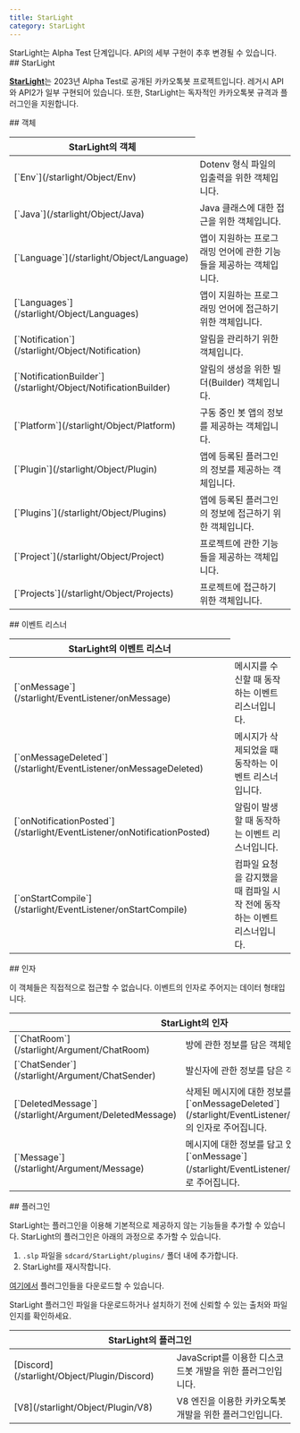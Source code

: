 ```yaml
---
title: StarLight
category: StarLight
---
```


<Section>
  <Noti type="info">
    StarLight는 Alpha Test 단계입니다. API의 세부 구현이 추후 변경될 수 있습니다.
  </Noti>
</Section>
<Section>
  ## StarLight

  [**StarLight**](https://starlight.mooner.dev/)는 2023년 Alpha Test로 공개된 카카오톡봇 프로젝트입니다.
  레거시 API와 API2가 일부 구현되어 있습니다. 또한, StarLight는 독자적인 카카오톡봇 규격과 플러그인을 지원합니다.
</Section>
<Section>
  ## 객체

  <Table>
    <Thead>
      <Tr>
        <Th colSpan={"2"}>StarLight의 객체</Th>
      </Tr>
    </Thead>
    <Tbody>
      <Tr>
        <Td><span>[`Env`](/starlight/Object/Env)</span></Td>
        <Td>
          Dotenv 형식 파일의 입출력을 위한 객체입니다.
        </Td>
      </Tr>
      <Tr>
        <Td><span>[`Java`](/starlight/Object/Java)</span></Td>
        <Td>
          Java 클래스에 대한 접근을 위한 객체입니다.
        </Td>
      </Tr>
      <Tr>
        <Td><span>[`Language`](/starlight/Object/Language)</span></Td>
        <Td>
          앱이 지원하는 프로그래밍 언어에 관한 기능들을 제공하는 객체입니다.
        </Td>
      </Tr>
      <Tr>
        <Td><span>[`Languages`](/starlight/Object/Languages)</span></Td>
        <Td>
          앱이 지원하는 프로그래밍 언어에 접근하기 위한 객체입니다.
        </Td>
      </Tr>
      <Tr>
        <Td><span>[`Notification`](/starlight/Object/Notification)</span></Td>
        <Td>
          알림을 관리하기 위한 객체입니다.
        </Td>
      </Tr>
      <Tr>
        <Td><span>[`NotificationBuilder`](/starlight/Object/NotificationBuilder)</span></Td>
        <Td>
          알림의 생성을 위한 빌더(Builder) 객체입니다.
        </Td>
      </Tr>
      <Tr>
        <Td><span>[`Platform`](/starlight/Object/Platform)</span></Td>
        <Td>
          구동 중인 봇 앱의 정보를 제공하는 객체입니다.
        </Td>
      </Tr>
      <Tr>
        <Td><span>[`Plugin`](/starlight/Object/Plugin)</span></Td>
        <Td>
          앱에 등록된 플러그인의 정보를 제공하는 객체입니다.
        </Td>
      </Tr>
      <Tr>
        <Td><span>[`Plugins`](/starlight/Object/Plugins)</span></Td>
        <Td>
          앱에 등록된 플러그인의 정보에 접근하기 위한 객체입니다.
        </Td>
      </Tr>
      <Tr>
        <Td><span>[`Project`](/starlight/Object/Project)</span></Td>
        <Td>
          프로젝트에 관한 기능들을 제공하는 객체입니다.
        </Td>
      </Tr>
      <Tr>
        <Td><span>[`Projects`](/starlight/Object/Projects)</span></Td>
        <Td>
          프로젝트에 접근하기 위한 객체입니다.
        </Td>
      </Tr>
    </Tbody>
  </Table>
</Section>
<Section>
  ## 이벤트 리스너

  <Table>
    <Thead>
      <Tr>
        <Th colSpan={"2"}>StarLight의 이벤트 리스너</Th>
      </Tr>
    </Thead>
    <Tbody>
      <Tr>
        <Td><span>[`onMessage`](/starlight/EventListener/onMessage)</span></Td>
        <Td>
          메시지를 수신할 때 동작하는 이벤트 리스너입니다.
        </Td>
      </Tr>
      <Tr>
        <Td><span>[`onMessageDeleted`](/starlight/EventListener/onMessageDeleted)</span></Td>
        <Td>
          메시지가 삭제되었을 때 동작하는 이벤트 리스너입니다.
        </Td>
      </Tr>
      <Tr>
        <Td><span>[`onNotificationPosted`](/starlight/EventListener/onNotificationPosted)</span></Td>
        <Td>
          알림이 발생할 때 동작하는 이벤트 리스너입니다.
        </Td>
      </Tr>
      <Tr>
        <Td><span>[`onStartCompile`](/starlight/EventListener/onStartCompile)</span></Td>
        <Td>
          컴파일 요청을 감지했을 때 컴파일 시작 전에 동작하는 이벤트 리스너입니다.
        </Td>
      </Tr>
    </Tbody>
  </Table>
</Section>
<Section>
  ## 인자

  이 객체들은 직접적으로 접근할 수 없습니다. 이벤트의 인자로 주어지는 데이터 형태입니다.

  <Table>
    <Thead>
      <Tr>
        <Th colSpan="2">StarLight의 인자</Th>
      </Tr>
    </Thead>
    <Tbody>
      <Tr>
        <Td><span>[`ChatRoom`](/starlight/Argument/ChatRoom)</span></Td>
        <Td>
          방에 관한 정보를 담은 객체입니다.
        </Td>
      </Tr>
      <Tr>
        <Td><span>[`ChatSender`](/starlight/Argument/ChatSender)</span></Td>
        <Td>
          발신자에 관한 정보를 담은 객체입니다.
        </Td>
      </Tr>
      <Tr>
        <Td><span>[`DeletedMessage`](/starlight/Argument/DeletedMessage)</span></Td>
        <Td>
          삭제된 메시지에 대한 정보를 담고 있는 객체입니다. [`onMessageDeleted`](/starlight/EventListener/onMessageDeleted)의 인자로 주어집니다.
        </Td>
      </Tr>
      <Tr>
        <Td><span>[`Message`](/starlight/Argument/Message)</span></Td>
        <Td>
          메시지에 대한 정보를 담고 있는 객체입니다. [`onMessage`](/starlight/EventListener/onMessage)의 인자로 주어집니다.
        </Td>
      </Tr>
    </Tbody>
  </Table>
</Section>
<Section>
  ## 플러그인

  StarLight는 플러그인을 이용해 기본적으로 제공하지 않는 기능들을 추가할 수 있습니다. StarLight의 플러그인은 아래의 과정으로 추가할 수 있습니다.

  1. `.slp` 파일을 `sdcard/StarLight/plugins/` 폴더 내에 추가합니다.
  2. StarLight를 재시작합니다.

  [여기에서](https://drive.google.com/drive/folders/12GgPeRxWrlBbj9TV2olPmeKTPfI8KW0i) 플러그인들을 다운로드할 수 있습니다.

  <Noti type="danger">
    StarLight 플러그인 파일을 다운로드하거나 설치하기 전에 신뢰할 수 있는 출처와 파일인지를 확인하세요.
  </Noti>

  <Table>
    <Thead>
      <Tr>
        <Th colSpan="2">StarLight의 플러그인</Th>
      </Tr>
    </Thead>
    <Tbody>
      <Tr>
        <Td><span>[Discord](/starlight/Object/Plugin/Discord)</span></Td>
        <Td>JavaScript를 이용한 디스코드봇 개발을 위한 플러그인입니다.</Td>
      </Tr>
      <Tr>
        <Td><span>[V8](/starlight/Object/Plugin/V8)</span></Td>
        <Td>V8 엔진을 이용한 카카오톡봇 개발을 위한 플러그인입니다.</Td>
      </Tr>
    </Tbody>
  </Table>
</Section>
